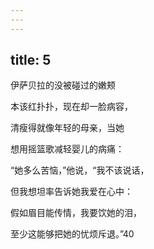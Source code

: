 ```yaml
---
---
---
```

title: 5
---




伊萨贝拉的没被碰过的嫩颊

本该红扑扑，现在却一脸病容，

清瘦得就像年轻的母亲，当她

想用摇篮歌减轻婴儿的病痛：

“她多么苦恼，”他说，“我不该说话，

但我想坦率告诉她我爱在心中：

假如眉目能传情，我要饮她的泪，

至少这能够把她的忧烦斥退。”40